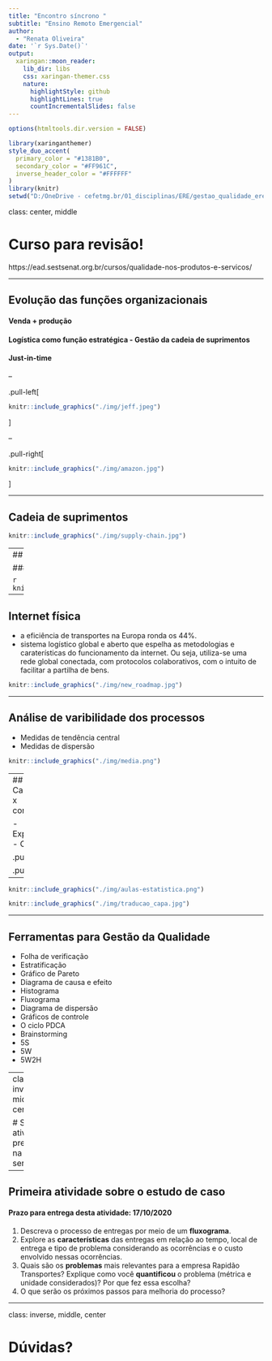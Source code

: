 ```yaml
---
title: "Encontro síncrono "
subtitle: "Ensino Remoto Emergencial"  
author: 
  - "Renata Oliveira"
date: '`r Sys.Date()`'
output:
  xaringan::moon_reader:
    lib_dir: libs
    css: xaringan-themer.css
    nature:
      highlightStyle: github
      highlightLines: true
      countIncrementalSlides: false
---
```


```r
options(htmltools.dir.version = FALSE)

```

```r
library(xaringanthemer)
style_duo_accent(
  primary_color = "#1381B0",
  secondary_color = "#FF961C",
  inverse_header_color = "#FFFFFF"
)
library(knitr)
setwd("D:/OneDrive - cefetmg.br/01_disciplinas/ERE/gestao_qualidade_ere/qua_sinc_7")

```

class: center, middle

# Curso para revisão! 

https://ead.sestsenat.org.br/cursos/qualidade-nos-produtos-e-servicos/

---

## Evolução das funções organizacionais

#### Venda + produção 
#### Logística como função estratégica - Gestão da cadeia de suprimentos
#### Just-in-time

--

.pull-left[
```r
knitr::include_graphics("./img/jeff.jpeg")
```
]

--

.pull-right[
```r
knitr::include_graphics("./img/amazon.jpg")
```
]

---

## Cadeia de suprimentos 

```r
knitr::include_graphics("./img/supply-chain.jpg")
```

---
## Cadeia de suprimentos digital 

### Omnichannel

```r
knitr::include_graphics("./img/tech_cadeia.jpg")
```


---

## Internet física
  
  - a eficiência de transportes na Europa ronda os 44%.    
  - sistema logístico global e aberto que espelha as metodologias e caraterísticas do funcionamento da internet. Ou seja, utiliza-se uma rede global conectada, com protocolos colaborativos, com o intuito de facilitar a partilha de bens.


```r
knitr::include_graphics("./img/new_roadmap.jpg")
```

---

## Análise de varibilidade dos processos

- Medidas de tendência central
- Medidas de dispersão

```r
knitr::include_graphics("./img/media.png")
```

---
## Causalidade x correlação

- Explicação
- Controle

.pull-left[
```r
knitr::include_graphics("./img/causalidade.png")
```
]

.pull-right[
```r
knitr::include_graphics("./img/unnamed.png")
```
]

---

```r
knitr::include_graphics("./img/aulas-estatistica.png")
```

```r
knitr::include_graphics("./img/traducao_capa.jpg")
```

---

## Ferramentas para Gestão da Qualidade

- Folha de verificação   
- Estratificação   
- Gráfico de Pareto   
- Diagrama de causa e efeito   
- Histograma   
- Fluxograma   
- Diagrama de dispersão   
- Gráficos de controle   
- O ciclo PDCA   
- Brainstorming   
- 5S   
- 5W   
- 5W2H   


---
class: inverse, middle, center

# Sem atividade preliminar na semana 7

---

## Primeira atividade sobre o estudo de caso

#### Prazo para entrega desta atividade: 17/10/2020

1. Descreva o processo de entregas por meio de um **fluxograma**.
2. Explore as **características** das entregas em relação ao tempo, local de entrega e tipo de problema considerando as ocorrências e o custo envolvido nessas ocorrências.
3. Quais são os **problemas** mais relevantes para a empresa Rapidão Transportes? Explique como você **quantificou** o problema (métrica e unidade considerados)? Por que fez essa escolha?
4. O que serão os próximos passos para melhoria do processo?

---

class: inverse, middle, center

# Dúvidas?


